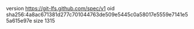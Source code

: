 version https://git-lfs.github.com/spec/v1
oid sha256:4a8ac671381d277c701044763de509e5445c0a58017e5559e7141e55a615e97e
size 1315
